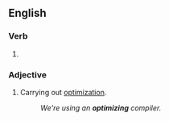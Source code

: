 ==English==

===Verb===
{{head|en|verb form}}

# {{present participle of|optimize|lang=en|nocat=1}}

===Adjective===
{{en-adj|-}}

# Carrying out [[optimization]].
#: ''We're using an '''optimizing''' compiler.''